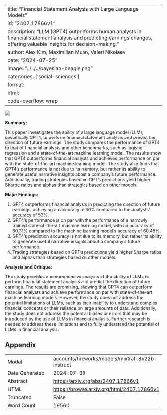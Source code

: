 
---
title: "Financial Statement Analysis with Large Language Models"
id: "2407.17866v1"
description: "LLM (GPT4) outperforms human analysts in financial statement analysis and predicting earnings changes, offering valuable insights for decision-making."
author: Alex Kim, Maximilian Muhn, Valeri Nikolaev
date: "2024-07-25"
image: "../../../bayesian-beagle.png"
categories: ['social-sciences']
format:
  html:
    code-overflow: wrap
---

![](../../../bayesian-beagle.png)

**Summary:**

This paper investigates the ability of a large language model (LLM), specifically GPT4, to perform financial statement analysis and predict the direction of future earnings. The study compares the performance of GPT4 to that of financial analysts and other benchmarks, such as logistic regression and a state-of-the-art machine learning model. The results show that GPT4 outperforms financial analysts and achieves performance on par with the state-of-the-art machine learning model. The study also finds that GPT4's performance is not due to its memory, but rather its ability to generate useful narrative insights about a company's future performance. Additionally, trading strategies based on GPT's predictions yield higher Sharpe ratios and alphas than strategies based on other models.

**Major Findings:**

1. GPT4 outperforms financial analysts in predicting the direction of future earnings, achieving an accuracy of 60% compared to the analysts' accuracy of 53%.
2. GPT4's performance is on par with the performance of a narrowly trained state-of-the-art machine learning model, with an accuracy of 60.31% compared to the machine learning model's accuracy of 60.45%.
3. GPT4's prediction accuracy is not due to its memory, but rather its ability to generate useful narrative insights about a company's future performance.
4. Trading strategies based on GPT's predictions yield higher Sharpe ratios and alphas than strategies based on other models.

**Analysis and Critique:**

The study provides a comprehensive analysis of the ability of LLMs to perform financial statement analysis and predict the direction of future earnings. The results are promising, showing that GPT4 can outperform financial analysts and achieve performance on par with state-of-the-art machine learning models. However, the study does not address the potential limitations of LLMs, such as their inability to understand complex financial concepts or their reliance on large amounts of data. Additionally, the study does not address the potential biases or errors that may be introduced by the use of LLMs in financial analysis. Further research is needed to address these limitations and to fully understand the potential of LLMs in financial analysis.

## Appendix

|          |          |
|----------|----------|
| Model     | accounts/fireworks/models/mixtral-8x22b-instruct       |
| Date Generated     | 2024-07-30       |
| Abstract | [https://arxiv.org/abs/2407.17866v1](https://arxiv.org/abs/2407.17866v1)        |
| HTML     | [https://browse.arxiv.org/html/2407.17866v1](https://browse.arxiv.org/html/2407.17866v1)       |
| Truncated       | False       |
| Word Count       | 19560       |